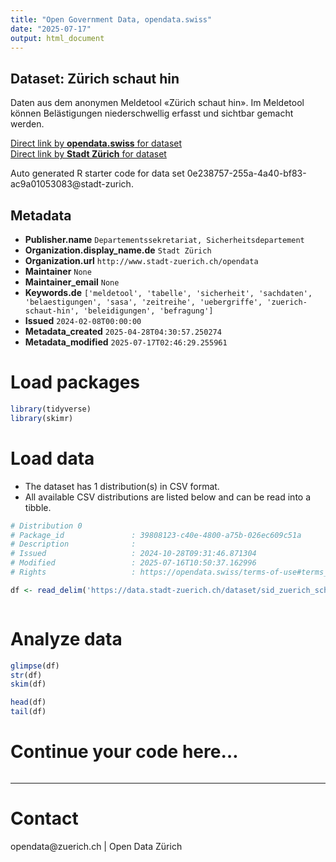 ```yaml
---
title: "Open Government Data, opendata.swiss"
date: "2025-07-17"
output: html_document
---
```


## Dataset: Zürich schaut hin

Daten aus dem anonymen Meldetool «Zürich schaut hin». Im Meldetool können Belästigungen niederschwellig erfasst und sichtbar gemacht werden.

[Direct link by **opendata.swiss** for dataset](https://opendata.swiss/de/dataset/zurich-schaut-hin1)<br>
[Direct link by **Stadt Zürich** for dataset](https://data.stadt-zuerich.ch/dataset/sid_zuerich_schaut_hin_od6001)

Auto generated R starter code for data set 0e238757-255a-4a40-bf83-ac9a01053083@stadt-zurich.

## Metadata

- **Publisher.name** `Departementssekretariat, Sicherheitsdepartement`
- **Organization.display_name.de** `Stadt Zürich`
- **Organization.url** `http://www.stadt-zuerich.ch/opendata`
- **Maintainer** `None`
- **Maintainer_email** `None`
- **Keywords.de** `['meldetool', 'tabelle', 'sicherheit', 'sachdaten', 'belaestigungen', 'sasa', 'zeitreihe', 'uebergriffe', 'zuerich-schaut-hin', 'beleidigungen', 'befragung']`
- **Issued** `2024-02-08T00:00:00`
- **Metadata_created** `2025-04-28T04:30:57.250274`
- **Metadata_modified** `2025-07-17T02:46:29.255961`


# Load packages

```r

library(tidyverse)
library(skimr)

```

# Load data

-   The dataset has 1 distribution(s) in CSV format.
-   All available CSV distributions are listed below and can be read into a tibble.

```r

# Distribution 0
# Package_id               : 39808123-c40e-4800-a75b-026ec609c51a
# Description              : 
# Issued                   : 2024-10-28T09:31:46.871304
# Modified                 : 2025-07-16T10:50:37.162996
# Rights                   : https://opendata.swiss/terms-of-use#terms_open

df <- read_delim('https://data.stadt-zuerich.ch/dataset/sid_zuerich_schaut_hin_od6001/download/BEV600OD6001.csv')



```

# Analyze data

```r

glimpse(df)
str(df)
skim(df)

head(df)
tail(df)

```

# Continue your code here...

```r

```

------------------------------------------------------------------------

# Contact

opendata@zuerich.ch | Open Data Zürich
